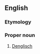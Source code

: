==English==

===Etymology===
{{blend|German|English|lang=en}}

===Proper noun===
{{en-proper noun}}

#[[Denglisch]]